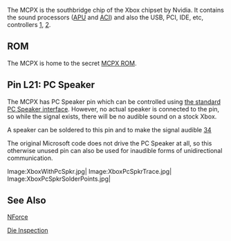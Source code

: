 The MCPX is the southbridge chip of the Xbox chipset by Nvidia. It contains the sound processors ([[APU]] and [[ACI]]) and also the USB, PCI, IDE, etc, controllers [https://web.archive.org/web/20010418214256/http://www.ga-hardware.com:80/preview.cfm?id=NVIDIAMCP], [https://web.archive.org/web/20010410003338/http://www.nvnews.net/previews/mcpx/mcpx.shtml].

== ROM ==

The MCPX is home to the secret [[MCPX ROM]].

== Pin L21: PC Speaker ==

The MCPX has PC Speaker pin which can be controlled using [https://wiki.osdev.org/PC_Speaker the standard PC Speaker interface].
However, no actual speaker is connected to the pin, so while the signal exists, there will be no audible sound on a stock Xbox.

A speaker can be soldered to this pin and to make the signal audible [https://www.youtube.com/watch?v=Te4MSskbBEE][https://github.com/0DaveX/beep/]

The original Microsoft code does not drive the PC Speaker at all, so this otherwise unused pin can also be used for inaudible forms of unidirectional communication.



<gallery mode="slideshow">
Image:XboxWithPcSpkr.jpg|'' ''
Image:XboxPcSpkrTrace.jpg|'' ''
Image:XboxPcSpkrSolderPoints.jpg|'' ''
</gallery>


== See Also ==
[[NForce]]

[http://siliconpr0n.org/archive/doku.php?id=azonenberg:nvidia:mcpx Die Inspection]